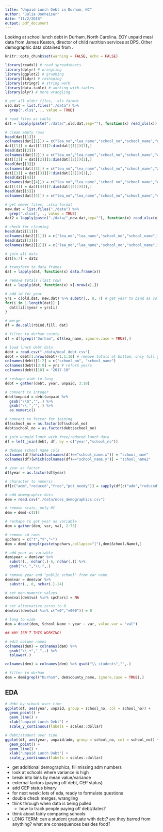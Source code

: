 ```yaml
---
title: "Unpaid Lunch Debt in Durham, NC"
author: "Julia Donheiser"
date: "11/2/2018"
output: pdf_document
---
```


Looking at school lunch debt in Durham, North Carolina. EOY unpaid meal data from James Keaton, director of child nutrition services at DPS. Other demographic data obtained from \href{http://www.ncpublicschools.org/fbs/resources/data/}{ncpublicschools.org}.

```r
knitr::opts_chunk$set(warning = FALSE, echo = FALSE)

library(readxl) # read spreadsheets
library(dplyr) # wrangling
library(ggplot2) # graphing
library(tidyr) # reshaping
library(stringr) # string work
library(data.table) # working with tables
library(plyr) # more wrangling

# get all older files, .xls format
old.dat = list.files("./data") %>%
  grep(".xls$", ., value = TRUE)

# read files as table
dat = lapply(paste("./data/",old.dat,sep=""), function(x) read_xls(x))

# clean empty rows
head(dat[[1]])
colnames(dat[[1]]) = c("lea_no","lea_name","school_no","school_name","adm","reduced","free","pct_needy","grade")
dat[[1]] = dat[[1]][2:dim(dat[[1]])[1],]
head(dat[[2]])
colnames(dat[[2]]) = c("lea_no","lea_name","school_no","school_name","adm","reduced","free","pct_needy","grade")
dat[[2]] = dat[[2]][5:dim(dat[[2]])[1],]
head(dat[[3]])
colnames(dat[[3]]) = c("lea_no","lea_name","school_no","school_name","adm","reduced","free","pct_needy","grade")
dat[[3]] = dat[[3]][7:dim(dat[[3]])[1],]
head(dat[[4]])
colnames(dat[[4]]) = c("lea_no","lea_name","school_no","school_name","adm","reduced","free","pct_needy","grade")
dat[[4]] = dat[[4]][7:dim(dat[[4]])[1],]
head(dat[[5]])
colnames(dat[[5]]) = c("lea_no","lea_name","school_no","school_name","cep","adm","free","reduced","pct_needy","pct_needy_mlt")

# get newer files, .xlsx format
new.dat = list.files("./data") %>%
  grep(".xlsx$", ., value = TRUE)
dat2 = lapply(paste("./data/",new.dat,sep=""), function(x) read_xlsx(x))

# check for cleaning
head(dat2[[1]])
colnames(dat2[[1]]) = c("lea_no","lea_name","school_no","school_name","cep","adm","free","reduced","pct_needy","pct_needy_mlt")
head(dat2[[2]])
colnames(dat2[[2]]) = c("lea_no","lea_name","school_no","school_name","cep","adm","free","reduced","pct_needy")

# join all data
dat[6:7] = dat2

# transform to data frames
dat = lapply(dat, function(x) data.frame(x))

# remove totals (last row)
dat = lapply(dat, function(x) x[-nrow(x),])

# add id for year
yrs = c(old.dat, new.dat) %>% substr(., 0, 7) # get year to bind as column
for(i in 1:length(dat)) {
  dat[[i]]$year = yrs[i]
}

# merge
df = do.call(rbind.fill, dat)

# filter to durham county
df = df[grepl("Durham", df$lea_name, ignore.case = TRUE),]

# load lunch debt data
debt = read.csv("./data/meal_debt.csv")
debt = debt[1:nrow(debt)-1,1:10] # remove totals at bottom, only full year data
colnames(debt)[1:2] = c("school_no", "school_name")
colnames(debt)[3:9] = yrs # reform years
colnames(debt)[10] = "2017-18"

# reshape wide to long
debt = gather(debt, year, unpaid, 3:10)

# convert to integer
debt$unpaid = debt$unpaid %>%
  gsub("\\$","",.) %>%
  gsub("\\,","",.) %>%
  as.numeric()

# convert to factor for joining
df$school_no = as.factor(df$school_no)
debt$school_no = as.factor(debt$school_no)

# join unpaid lunch with free/reduced lunch data
df = left_join(debt, df, by = c("year","school_no"))

# dedupe school name cols
colnames(df)[which(colnames(df)=="school_name.x")] = "school_name"
colnames(df)[which(colnames(df)=="school_name.y")] = "school_name2"

# year as factor
df$year = as.factor(df$year)

# character to numeric
df[c("adm","reduced","free","pct_needy")] = sapply(df[c("adm","reduced","free","pct_needy")], as.numeric)

# add demographic data
dem = read.csv("./data/nces_demographics.csv")

# remove state, only NC
dem = dem[-c(2)]

# reshape to get year as variable
dem = gather(dem, var, val, 2:73)

# remove id rows
spchars = c("†","‡","–")
dem = dem[!grepl(paste(spchars,collapse="|"),dem$School.Name),]

# add year as variable
dem$year = dem$var %>%
  substr(., nchar(.)-6, nchar(.)) %>% 
  gsub("\\.","\\-",.)

# remove year and "public school" from var name
dem$var = dem$var %>%
  substr(., 0, nchar(.)-24)

# set non-numeric values
dem$val[dem$val %in% spchars] = NA

# set alternative zeros to 0
dem$val[dem$val %in% c("=0","=000")] = 0

# long to wide
dem = dcast(dem, School.Name + year ~ var, value.var = "val")

## WHY ISN'T THIS WORKING!

# edit column names
colnames(dem) = colnames(dem) %>%
  gsub("\\.+","_",.) %>%
  tolower(.)

colnames(dem) = colnames(dem) %>% gsub("\\_students","",.)

# filter to durham
dem = dem[grepl("Durham", dem$county_name, ignore.case = TRUE),]
```

## EDA
```r
# debt by school over time
ggplot(df, aes(year, unpaid, group = school_no, col = school_no)) +
  geom_point() +
  geom_line() +
  xlab("unpaid Lunch Debt") + 
  scale_y_continuous(labels = scales::dollar)

# debt/student over time
ggplot(df, aes(year, unpaid/adm, group = school_no, col = school_no)) +
  geom_point() +
  geom_line() +
  xlab("unpaid Lunch Debt") + 
  scale_y_continuous(labels = scales::dollar)
```

- get additional demographics, fill missing adm numbers
- look at schools where variance is high
- break into bins by mean value/variance
- external factors (paying off debt, CEP status)
- add CEP status binary
- for next week: lots of eda, ready to formulate questions
- double check merges, wrangling
- think through when data is being pulled
  - how to track people paying off debt/dates?
- think about fairly comparing schools
- LONG TERM: can a student graduate with debt? are they barred from anything? what are consequences besides food?
